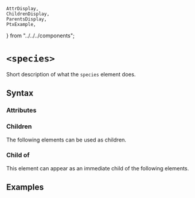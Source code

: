     AttrDisplay,
    ChildrenDisplay,
    ParentsDisplay,
    PtxExample,
} from "../../../components";

# `<species>`

Short description of what the `species` element does.

## Syntax

### Attributes

<AttrDisplay name="species" />

### Children

The following elements can be used as children.

<ChildrenDisplay name="species" />

### Child of

This element can appear as an immediate child of the following elements.

<ParentsDisplay name="species" />

## Examples

    